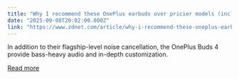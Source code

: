 ```yaml
---
title: "Why I recommend these OnePlus earbuds over pricier models (including AirPods) - and they're on sale"
date: "2025-09-08T20:02:00.000Z"
link: "https://www.zdnet.com/article/why-i-recommend-these-oneplus-earbuds-over-pricier-models-including-airpods-and-theyre-on-sale/"
---
```


In addition to their flagship-level noise cancellation, the OnePlus Buds 4 provide bass-heavy audio and in-depth customization.

[Read more](https://www.zdnet.com/article/why-i-recommend-these-oneplus-earbuds-over-pricier-models-including-airpods-and-theyre-on-sale/)
